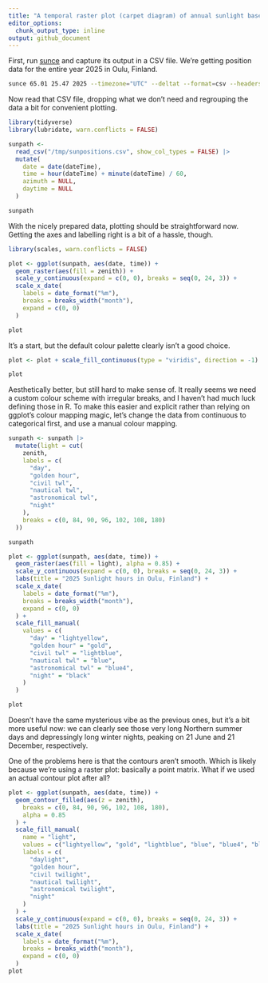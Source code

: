 ```yaml
---
title: "A temporal raster plot (carpet diagram) of annual sunlight based on sunce data"
editor_options: 
  chunk_output_type: inline
output: github_document
---
```


First, run [sunce](https://github.com/klausbrunner/sunce) and capture its output in a CSV file. We're getting position data for the entire year 2025 in Oulu, Finland. 


```zsh
sunce 65.01 25.47 2025 --timezone="UTC" --deltat --format=csv --headers position --step=3m > /tmp/sunpositions.csv
```

Now read that CSV file, dropping what we don't need and regrouping the data a bit for convenient plotting.

```r
library(tidyverse)
library(lubridate, warn.conflicts = FALSE)

sunpath <-
  read_csv("/tmp/sunpositions.csv", show_col_types = FALSE) |>
  mutate(
    date = date(dateTime),
    time = hour(dateTime) + minute(dateTime) / 60,
    azimuth = NULL,
    daytime = NULL
  )

sunpath
```

With the nicely prepared data, plotting should be straightforward now. Getting the axes and labelling right is a bit of a hassle, though.

```r
library(scales, warn.conflicts = FALSE)

plot <- ggplot(sunpath, aes(date, time)) +
  geom_raster(aes(fill = zenith)) +
  scale_y_continuous(expand = c(0, 0), breaks = seq(0, 24, 3)) +
  scale_x_date(
    labels = date_format("%m"),
    breaks = breaks_width("month"),
    expand = c(0, 0)
  )

plot
```

It's a start, but the default colour palette clearly isn't a good choice.

```r
plot <- plot + scale_fill_continuous(type = "viridis", direction = -1)

plot
```

Aesthetically better, but still hard to make sense of. It really seems we need a custom colour scheme with irregular breaks, and I haven't had much luck defining those in R. To make this easier and explicit rather than relying on ggplot's colour mapping magic, let's change the data from continuous to categorical first, and use a manual colour mapping.


```r
sunpath <- sunpath |>
  mutate(light = cut(
    zenith,
    labels = c(
      "day",
      "golden hour",
      "civil twl",
      "nautical twl",
      "astronomical twl",
      "night"
    ),
    breaks = c(0, 84, 90, 96, 102, 108, 180)
  ))

sunpath

plot <- ggplot(sunpath, aes(date, time)) +
  geom_raster(aes(fill = light), alpha = 0.85) +
  scale_y_continuous(expand = c(0, 0), breaks = seq(0, 24, 3)) +
  labs(title = "2025 Sunlight hours in Oulu, Finland") +
  scale_x_date(
    labels = date_format("%m"),
    breaks = breaks_width("month"),
    expand = c(0, 0)
  ) +
  scale_fill_manual(
    values = c(
      "day" = "lightyellow",
      "golden hour" = "gold",
      "civil twl" = "lightblue",
      "nautical twl" = "blue",
      "astronomical twl" = "blue4",
      "night" = "black"
    )
  )

plot
```

Doesn't have the same mysterious vibe as the previous ones, but it's a bit more useful now: we can clearly see those very long Northern summer days and depressingly long winter nights, peaking on 21 June and 21 December, respectively. 

One of the problems here is that the contours aren't smooth. Which is likely because we're using a raster plot: basically a point matrix. What if we used an actual contour plot after all?

```r
plot <- ggplot(sunpath, aes(date, time)) +
  geom_contour_filled(aes(z = zenith),
    breaks = c(0, 84, 90, 96, 102, 108, 180),
    alpha = 0.85
  ) +
  scale_fill_manual(
    name = "light",
    values = c("lightyellow", "gold", "lightblue", "blue", "blue4", "black"),
    labels = c(
      "daylight",
      "golden hour",
      "civil twilight",
      "nautical twilight",
      "astronomical twilight",
      "night"
    )
  ) +
  scale_y_continuous(expand = c(0, 0), breaks = seq(0, 24, 3)) +
  labs(title = "2025 Sunlight hours in Oulu, Finland") +
  scale_x_date(
    labels = date_format("%m"),
    breaks = breaks_width("month"),
    expand = c(0, 0)
  )
plot
```

